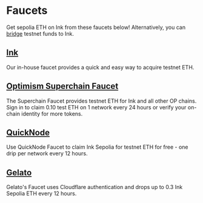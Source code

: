 # Faucets

Get sepolia ETH on Ink from these faucets below! Alternatively, you can [bridge](https://inkonchain.com/bridge) testnet funds to Ink.

## [Ink](https://inkonchain.com/faucet)

Our in-house faucet provides a quick and easy way to acquire testnet ETH.

## [Optimism Superchain Faucet](https://console.optimism.io/faucet)

The Superchain Faucet provides testnet ETH for Ink and all other OP chains. Sign in to claim 0.10 test ETH on 1 network every 24 hours or verify your on-chain identity for more tokens.

## [QuickNode](https://faucet.quicknode.com/drip)

Use QuickNode Faucet to claim Ink Sepolia for testnet ETH for free - one drip per network every 12 hours.

## [Gelato](https://faucet-gel-sepolia.inkonchain.com)

Gelato's Faucet uses Cloudflare authentication and drops up to 0.3 Ink Sepolia ETH every 12 hours.
